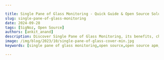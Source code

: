 ```yaml
---

title: Single Pane of Glass Monitoring - Quick Guide & Open Source Solution
slug: single-pane-of-glass-monitoring
date: 2024-09-28
tags: [SigNoz, Open Source]
authors: [ankit_anand]
description: Discover Single Pane of Glass Monitoring, its benefits, challenges, open source solutions and best practices for unified IT infrastructure visibility and management.
image: /img/blog/2023/10/single-pane-of-glass-cover-min.jpg
keywords: [single pane of glass monitoring,open source,open source apm,open source,application performance monitoring]

---
```


<head>
  <script
    type="application/ld+json"
    dangerouslySetInnerHTML={{ __html: JSON.stringify({
  "@context": "https://schema.org",
  "@type": "TechArticle",
  "headline": "Single Pane of Glass Monitoring - Quick Guide & Open Source Solution",
  "alternativeHeadline": "Discover the benefits and challenges of Single Pane of Glass Monitoring and learn about open source solutions for unified IT infrastructure visibility",
  "author": {
    "@type": "Person",
    "name": "Ankit Anand"
  },
  "publisher": {
    "@type": "Organization",
    "name": "SigNoz",
    "logo": {
      "@type": "ImageObject",
      "url": "https://signoz.io/img/SigNozLogo-orange.svg"
    }
  },
  "datePublished": "2024-09-28T00:00:00Z",
  "dateModified": "2024-09-28T00:00:00Z",
  "mainEntityOfPage": {
    "@type": "WebPage",
    "@id": "https://signoz.io/blog/single-pane-of-glass-monitoring/"
  },
  "description": "Discover Single Pane of Glass Monitoring, its benefits, challenges, open source solutions and best practices for unified IT infrastructure visibility and management.",
  "keywords": "single pane of glass monitoring, open source, open source apm, application performance monitoring",
  "articleSection": "Technology",
  "inLanguage": "en",
  "isPartOf": {
    "@type": "Blog",
    "name": "SigNoz Blog",
    "url": "https://signoz.io/blog/"
  },
  "about": [
    {
      "@type": "Thing",
      "name": "Single Pane of Glass Monitoring",
      "description": "A unified monitoring approach that provides a comprehensive view of an organization's IT infrastructure"
    },
    {
      "@type": "Thing",
      "name": "Application Performance Monitoring",
      "description": "The practice of monitoring software applications to ensure optimal performance and user experience"
    },
    {
      "@type": "Thing",
      "name": "Open Source APM",
      "description": "Application Performance Monitoring tools that are open source and freely available for use and modification"
    }
  ],
  "mentions": [
    {
      "@type": "SoftwareApplication",
      "name": "SigNoz",
      "applicationCategory": "Application Performance Monitoring"
    },
    {
      "@type": "SoftwareApplication",
      "name": "OpenTelemetry",
      "applicationCategory": "Observability Framework"
    }
  ],
  "mainEntity": {
    "@type": "FAQPage",
    "mainEntity": [
      {
        "@type": "Question",
        "name": "What is Single Pane of Glass (SPOG) Monitoring?",
        "acceptedAnswer": {
          "@type": "Answer",
          "text": "Single Pane of Glass (SPOG) Monitoring is a unified dashboard or interface that aggregates data from multiple sources, providing a holistic view of an organization's IT infrastructure. It allows monitoring of entire software systems through a comprehensive set of dashboards in a single tool."
        }
      },
      {
        "@type": "Question",
        "name": "What are the key benefits of implementing SPOG Monitoring?",
        "acceptedAnswer": {
          "@type": "Answer",
          "text": "The main benefits of SPOG Monitoring include improved visibility across the entire IT infrastructure, enhanced collaboration between different teams, faster incident response times, streamlined decision-making based on consolidated data, and simplified management of complex, distributed systems."
        }
      },
      {
        "@type": "Question",
        "name": "How does SigNoz provide a Single Pane of Glass Monitoring experience?",
        "acceptedAnswer": {
          "@type": "Answer",
          "text": "SigNoz offers a Single Pane of Glass Monitoring experience by providing logs, metrics, and traces under a single interface, offering application performance monitoring with out-of-box charts, supporting distributed tracing, including log management with advanced features, enabling custom dashboard creation for infrastructure monitoring, allowing exception and error monitoring in one place, and providing alerting capabilities for critical metrics."
        }
      },
      {
        "@type": "Question",
        "name": "What challenges might organizations face when implementing SPOG Monitoring?",
        "acceptedAnswer": {
          "@type": "Answer",
          "text": "Common challenges in implementing SPOG Monitoring include integration complexities when connecting diverse tools and systems, data normalization to ensure consistent formats across different sources, potential information overload without proper dashboard design, balancing between detailed insights and high-level overviews, and avoiding vendor lock-in, which can be mitigated by using open-source solutions."
        }
      },
      {
        "@type": "Question",
        "name": "Can SPOG monitoring solutions integrate with existing IT infrastructure?",
        "acceptedAnswer": {
          "@type": "Answer",
          "text": "Yes, most SPOG monitoring solutions offer integration capabilities with a wide range of existing tools and systems. However, the ease of integration can vary depending on the specific solution and your infrastructure."
        }
      }
    ]
  },
  "tutorial": {
    "@type": "HowTo",
    "name": "How to Get Started with Single Pane of Glass Monitoring using SigNoz",
    "step": [
      {
        "@type": "HowToStep",
        "name": "Set Up SigNoz",
        "text": "Choose between cloud and self-hosted options for SigNoz installation."
      },
      {
        "@type": "HowToStep",
        "name": "Install SigNoz",
        "text": "Follow the installation instructions for your preferred deployment method (Docker Swarm or Helm Charts)."
      },
      {
        "@type": "HowToStep",
        "name": "Configure Applications",
        "text": "Configure your applications to send telemetry data to SigNoz."
      },
      {
        "@type": "HowToStep",
        "name": "Set Up Dashboards",
        "text": "Create custom dashboards and alerts for your specific monitoring needs."
      },
      {
        "@type": "HowToStep",
        "name": "Train Your Team",
        "text": "Provide comprehensive training to ensure all users can effectively leverage the SigNoz platform."
      }
    ]
  }
}) }}
  />
</head>

Single Pane of Glass (SPOG) monitoring is a term used to denote monitoring applications with a single tool that provides a comprehensive set of dashboards for the entire software system of an organization. Managing multiple monitoring tools for different aspects of the IT system becomes too cumbersome. And that’s how the concept of a single pane of glass monitoring evolved.

Most modern applications are now built using distributed software systems. Applications use distributed application architectures like microservices and serverless to serve user demands at a global scale. It gets deployed using container orchestration tools like Kubernetes on distributed infrastructure that might be using a hybrid cloud environment.

Cloud computing and containerization have brought many benefits like speed to market and on-demand scaling. But it has also increased operational complexity. Moreover, users expect digital applications to meet their needs in seconds. Any latency is missed business opportunity.

To address these issues, engineering teams use monitoring tools to keep a tab on the performance of their software systems. For each component of a software system, there can be a standalone monitoring tool. But it is often challenging for SREs or DevOps engineers to shift between different tools while debugging an issue that needs to be critically solved.

In this article, we will introduce an open source APM tool - [SigNoz](https://signoz.io/), that can be used as a single pane of glass monitoring for your application. But first, let’s learn a bit more about single pane of glass monitoring.

## Understanding Single Pane of Glass Monitoring

Single Pane of Glass monitoring refers to a unified dashboard or interface that aggregates data from multiple sources, providing a holistic view of an organization's IT infrastructure. This approach evolved from the need to simplify monitoring in increasingly complex and distributed IT environments.

**Understanding the “Why” Behind SPOG**

Monitoring tools are not of much help in silos for modern distributed software systems. You can have application logs and metrics from a single host, but the issue can be from a downstream service. Correlating events is key to debugging issues quickly.

<Figure src="/img/blog/2024/09/single-pane-of-glass-monitoring-image.webp" alt="Challenges of using multiple monitoring tools" caption="Challenges of using multiple monitoring tools" />

Having different tools for different monitoring signals like logs, metrics, and traces is also challenging. You can have one solution for log management and another one for metrics monitoring. But if you’re experiencing a metrics spike at a certain timestamp, you will have to jump between different tools for investigating the event with logs.

Moreover, having multiple monitoring tools slows down engineering teams. It is difficult to onboard newer members, and often there is a dependency on a few members of the team. A tool that provides a single pane of glass to cover all aspects of software systems monitoring is more efficient for debugging applications.

For cloud-native applications, a single pane of glass monitoring can enable engineering teams to act fast while serving as a knowledge base for new team members. 

Key components of SPOG monitoring solutions include:

1. Data aggregation engines
2. Visualization tools
3. Analytics and reporting capabilities
4. Integration frameworks

SPOG differs from traditional monitoring approaches in several ways:

- **Unified view**: SPOG provides a centralized interface, while traditional tools often require switching between multiple platforms.
- **Cross-system correlation**: SPOG can identify relationships between events across different systems, unlike siloed traditional tools.
- **Customizable dashboards**: SPOG offers flexible, user-specific views, whereas traditional tools often have fixed layouts.

## Benefits of Single Pane of Glass Monitoring

Implementing SPOG monitoring offers several advantages:

1. **Improved visibility**: Get a comprehensive view of your entire IT infrastructure — from on-premises systems to cloud services.
2. **Enhanced collaboration**: DevOps, SecOps, and ITOps teams can work together more effectively with shared access to unified data.
3. **Faster incident response**: Quickly identify and resolve issues by correlating data from multiple sources in real-time.
4. **Streamlined decision-making**: Make informed choices based on consolidated data and comprehensive insights.

## Challenges in Implementing SPOG Monitoring

While SPOG monitoring offers significant benefits, it also presents some challenges:

1. **Integration complexities**: Connecting diverse tools and systems can be technically challenging and time-consuming.
2. **Data normalization**: Ensuring consistent data formats and meanings across different sources requires careful planning and execution.
3. **Information overload**: Without proper design, users may struggle to find relevant information amid vast amounts of data.
4. **Balancing depth and breadth**: Striking the right balance between detailed insights and high-level overviews can be difficult.

**One concern that organizations have while selecting a single monitoring tool is that of creating vendor lock-in.**

Open source tools provide a way out. In fact, <a href="https://opentelemetry.io/" rel="noopener noreferrer nofollow" target="_blank">OpenTelemetry</a>, an open source project that aims to standardize the way telemetry data is generated, is solving this particular problem.

## Challenges with Open Source Monitoring Tools

There are popular open source monitoring tools out there. For example, we have:

- Prometheus for metrics monitoring
- Jaeger for distributed tracing

While these tools are great at their specific use cases, they do not provide a single pane of glass monitoring experience.  Moreover, the user experience of most open source tools does not match up to their SaaS counterparts. As monitoring is a critical part of the DevOps culture, organizations need tools that work out of the box. And that’s why we built SigNoz - an open source APM built on OpenTelemetry to provide a single pane of glass monitoring experience.

## An open source APM for Single Pane of Glass Monitoring

[SigNoz](https://signoz.io/) is a full-stack open source APM. Using SigNoz, you can set up a single pane of glass monitoring. SigNoz is built to support OpenTelemetry natively.

OpenTelemetry is an open source project under Cloud Native Computing Foundation that is very suited to instrument cloud-native applications for telemetry data. OpenTelemetry provides freedom to choose any backend analysis tool freeing you from any vendor lock-in.

SigNoz provides logs, metrics, and traces under a single pane of glass. You can also correlate metrics and traces easily with a single click. You can also create custom dashboards for monitoring your infrastructure. Let’s see how SigNoz fits the case for a single pane of glass monitoring with its features.

### Application Performance Monitoring

SigNoz [APM](https://signoz.io/application-performance-monitoring/) comes with out-of-box charts for key application metrics powered by OpenTelemetry.Get latency, requests per second, error percentage, apdex & other key metricsto understand your application performance.

<figure data-zoomable>
<img src="/img/blog/common/signoz_charts_application_metrics.webp" alt="SigNoz dashboard showing popular RED metrics"/>
<figcaption><i>Monitor important application metrics and the top endpoints of your service under a single view</i></figcaption>
</figure>

### Distributed Tracing

[Distributed tracing](https://signoz.io/distributed-tracing/) is an important technology aimed at solving performance issues in distributed systems like applications based on microservices architecture. SigNoz provides the popular Flamegraph and Gantt chart view that breaks down a user request into all its components as it travels across services and protocols.

<figure data-zoomable align='center'>
<img src="/img/blog/common/signoz_flamegraphs.webp" alt="Detailed Flamegraphs & Gantt charts"/>
<figcaption><i>Distributed Tracing can help you visualize your user requests as it travels across multiple services and endpoints</i></figcaption>
</figure>

SigNoz also lets you run aggregates on trace data. Running aggregates on tracing data enables you to create service-centric views, providing insights to debug applications at the service level. It also makes sense for engineering teams as they own specific microservices.

{/* <!--

<Figure src="/img/blog/2024/09/single-pane-of-glass-monitoring-Untitled.webp" alt="" caption="" />--> */}

<figure data-zoomable align='center'>
<img src="/img/blog/2022/06/otel_backend_running_aggregates.webp" alt="Running aggregates on trace data"/>
<figcaption><i>Running aggregates on your tracing data enables you to create service-centric views</i></figcaption>
</figure>

### Log Management

[Logs](https://signoz.io/log-management/) are part of every developer's workflow, and gives the most granular information to debug applications quickly. Logs, metrics, and traces are often touted as [three pillars of observability](https://signoz.io/blog/three-pillars-of-observability/). But at its core, observability is about solving application issues fast. And rather than three pillars, logs, metrics, and traces can act as a single mesh that when correlated intelligently can help developers solve application issues quickly.

SigNoz also provides [log management](https://signoz.io/log-management/) with advanced features like log query builder, search across multiple fields, structured table view, JSON view, etc.

<figure data-zoomable align='center'>
<img src="/img/blog/common/signoz_logs.webp" alt="Log Management in SigNoz"/>
<figcaption><i>Log management in SigNoz</i></figcaption>
</figure>

### Infrastructure Monitoring

OpenTelemetry provides <a href="https://github.com/open-telemetry/opentelemetry-collector-contrib/tree/main/receiver" rel="noopener noreferrer nofollow" target="_blank">receivers</a> for receiving metrics from metrics exporters of a lot of common technologies. Using these receivers, you can build custom dashboards for your [infrastructure with SigNoz.](https://signoz.io/metrics-and-dashboards/)

<figure data-zoomable align='center'>
<img src="/img/blog/common/signoz-infra-metrics.webp" alt="Node metrics monitoring with SigNoz"/>
<figcaption><i>Using OpenTelemetry receivers, you can create custom dashboards with SigNoz. For example, this is a custom dashboard for Kubernetes host metrics monitoring</i></figcaption>
</figure>

### Exceptions & Errors

SigNoz can also help you [monitor exceptions in your application code.](https://signoz.io/exceptions-monitoring/) You can monitor popular exceptions like `SSLError`, `ZeroDivisionError`, `MaxRetryError`, etc., occurring in your application code in one place.

<figure data-zoomable align='center'>
<img src="/img/blog/common/signoz_exceptions_monitoring.webp" alt="Exceptions monitoring with SigNoz"/>
<figcaption><i>Monitor all your exceptions in one place with SigNoz</i></figcaption>
</figure>

You can also dig deeper into the exceptions with its stacktrace.

<figure data-zoomable align='center'>
<img src="/img/blog/common/signoz_stacktrace.webp" alt="Stacktrace on exceptions caught"/>
<figcaption><i>Dig Deeper into your exceptions with stacktrace</i></figcaption>
</figure>

### Alerts

You can also [set alerts on critical metrics](https://signoz.io/alerts-management/) to stay on top of your performance issues.

<figure data-zoomable align='center'>
<img src="/img/blog/common/signoz_alerts.webp" alt="Set alerts on critical metrics"/>
<figcaption><i>Set alerts on critical metrics and get notified on a channel of your choice.</i></figcaption>
</figure>

## Getting started with Single Pane of Glass Monitoring

To get started with SigNoz:

1. SetUp SigNoz
    
    <GetStartedSigNoz />
    
2. Follow the installation instructions for your preferred deployment method
3. Configure your applications to send data to SigNoz
4. Set up custom dashboards and alerts

SigNoz offers both cloud and self-hosted options. The cloud version provides easier setup and maintenance, while the self-hosted version offers more control and customization.

You can visit our documentation for instructions on how to install SigNoz using Docker Swarm and Helm Charts.

<Figure src="/img/blog/common/deploy_docker_documentation.webp" alt="" caption="" />

You can check out the SigNoz GitHub repo here:

<Figure src="/img/blog/common/signoz_github.webp" alt="" caption="" />

## Best Practices for Implementing SPOG Monitoring

Follow these best practices to ensure a successful SPOG monitoring implementation:

1. **Define clear objectives**: Establish specific goals and Key Performance Indicators (KPIs) for your monitoring efforts.
2. **Select the right tools**: Choose solutions that integrate well with your existing infrastructure and meet your specific needs.
3. **Ensure data quality**: Implement processes to validate and clean data before it enters your SPOG system.
4. **Train your team**: Provide comprehensive training to ensure all users can effectively leverage the SPOG platform.

## Future Trends in Single Pane of Glass Monitoring

The future of SPOG monitoring looks promising, with several emerging trends:

1. **AI-driven insights**: Expect more advanced predictive analytics and automated root cause analysis.
2. **User experience focus**: SPOG tools will increasingly incorporate digital experience monitoring to provide end-to-end visibility.
3. **Business metrics integration**: Future SPOG solutions will likely include more business-oriented KPIs alongside technical metrics.
4. **Enhanced automation**: Look for increased self-healing capabilities and automated incident response features.


## Key Takeaways

| Aspect | SPOG Monitoring | Traditional Monitoring |
|--------|-----------------|------------------------|
| **Interface** | Unified dashboard integrating multiple data sources | Multiple separate tools and interfaces |
| **Data Integration** | Centralizes data from various sources into a single view | Data often siloed in separate systems |
| **Cross-system Correlation** | Easily correlates events and metrics across different systems | Limited or manual correlation between separate monitoring tools |
| **Incident Response** | Faster incident detection and response due to unified view | Slower response times due to switching between tools |
| **Scalability** | Designed to handle complex, distributed systems at scale | May struggle with large-scale, distributed architectures |
| **Customization** | Highly customizable dashboards and views | Often limited to pre-defined views or requires separate customization for each tool |
| **Team Collaboration** | Facilitates collaboration across different IT teams (DevOps, SecOps, ITOps) | Can create silos between teams using different tools |
| **Cost** | Initially higher investment, potentially lower long-term TCO | Lower initial costs, but potentially higher long-term costs due to multiple tools |
| **Implementation Complexity** | More complex initial setup and integration | Simpler to implement individual tools, but more complex overall ecosystem |
| **Learning Curve** | Steeper initial learning curve, but unified skills across systems | Easier to learn individual tools, but requires knowledge of multiple systems |
| **Data Consistency** | Provides a single source of truth across systems | Potential for inconsistencies between different monitoring tools |
| **Root Cause Analysis** | Faster and more comprehensive due to integrated data | More time-consuming, requiring correlation across multiple tools |
| **Alerting** | Centralized alerting with context from multiple systems | Separate alerting systems that may not provide full context |
| **Reporting** | Comprehensive reports drawing from all integrated data sources | Separate reports from each tool, requiring manual consolidation |
| **Vendor Management** | Typically involves fewer vendors or a single open-source solution | Often requires managing multiple vendor relationships |

- SPOG monitoring unifies multiple data sources into a single, comprehensive view.
- It improves collaboration, speeds up incident response, and enhances decision-making.
- Implementing SPOG requires careful planning, integration, and team training.
- Open-source solutions like SigNoz offer flexible SPOG monitoring options.
- The future of SPOG monitoring includes AI-driven insights and expanded scope.

## FAQs

### What is the main advantage of Single Pane of Glass monitoring?

The primary advantage of SPOG monitoring is its ability to provide a unified view of an organization's entire IT infrastructure, enabling faster problem resolution and better decision-making.

### How does SPOG monitoring differ from traditional monitoring tools?

SPOG monitoring consolidates data from multiple sources into a single interface, while traditional tools often focus on specific systems or metrics in isolation.

### Can SPOG monitoring solutions integrate with existing IT infrastructure?

Yes, most SPOG monitoring solutions offer integration capabilities with a wide range of existing tools and systems. However, the ease of integration can vary depending on the specific solution and your infrastructure.

### Is it possible to implement SPOG monitoring for both on-premises and cloud environments?

Absolutely. Many SPOG monitoring solutions are designed to work across hybrid environments, providing visibility into both on-premises and cloud-based systems from a single interface.

### What is Single Pane of Glass (SPOG) Monitoring?
Single Pane of Glass (SPOG) Monitoring is a unified dashboard or interface that aggregates data from multiple sources, providing a holistic view of an organization's IT infrastructure. It allows monitoring of entire software systems through a comprehensive set of dashboards in a single tool.

### Why is SPOG Monitoring important for modern applications?
SPOG Monitoring is crucial for modern applications because:
1. It simplifies monitoring of complex, distributed software systems.
2. It enables quick correlation of events across different components.
3. It improves collaboration between different teams (DevOps, SecOps, ITOps).
4. It speeds up incident response and decision-making processes.

### What are the key benefits of implementing SPOG Monitoring?
The main benefits of SPOG Monitoring include:
1. Improved visibility across the entire IT infrastructure.
2. Enhanced collaboration between different teams.
3. Faster incident response times.
4. Streamlined decision-making based on consolidated data.
5. Simplified management of complex, distributed systems.

### What challenges might organizations face when implementing SPOG Monitoring?
Common challenges in implementing SPOG Monitoring include:
1. Integration complexities when connecting diverse tools and systems.
2. Data normalization to ensure consistent formats across different sources.
3. Potential information overload without proper dashboard design.
4. Balancing between detailed insights and high-level overviews.
5. Avoiding vendor lock-in, which can be mitigated by using open-source solutions.

### How does SigNoz provide a Single Pane of Glass Monitoring experience?
SigNoz offers a Single Pane of Glass Monitoring experience by:
1. Providing logs, metrics, and traces under a single interface.
2. Offering application performance monitoring with out-of-box charts.
3. Supporting distributed tracing with Flamegraph and Gantt chart views.
4. Including log management with advanced querying and visualization features.
5. Enabling custom dashboard creation for infrastructure monitoring.
6. Allowing exception and error monitoring in one place.
7. Providing alerting capabilities for critical metrics.

---

**Further Reading**

[SigNoz - an open-source alternative to DataDog](https://signoz.io/blog/open-source-datadog-alternative/)

[OpenTelemetry Collector - a complete guide](https://signoz.io/blog/opentelemetry-collector-complete-guide/)